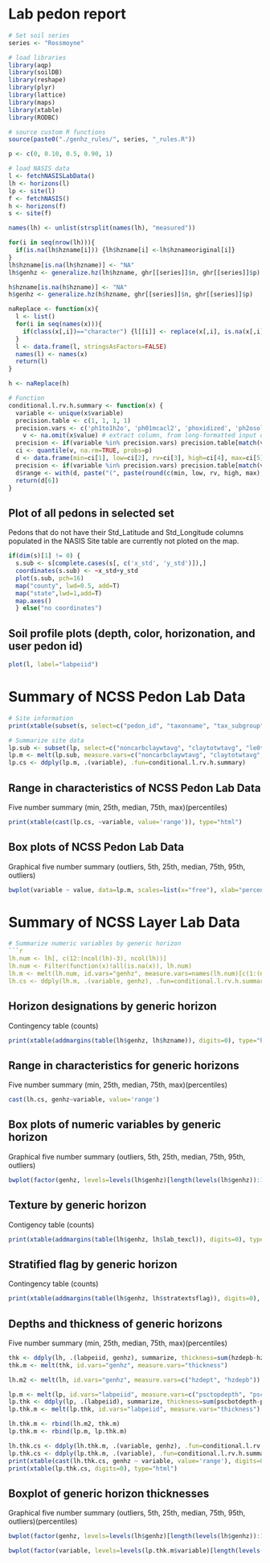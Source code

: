 # Lab pedon report
```{r enter soil series name}
# Set soil series
series <- "Rossmoyne"
```

```{r load packages, include=FALSE}
# load libraries
library(aqp)
library(soilDB)
library(reshape)
library(plyr)
library(lattice)
library(maps)
library(xtable)
library(RODBC)
```

```{r fetch and format, load-data, echo=FALSE, warning=FALSE}
# source custom R functions
source(paste0("./genhz_rules/", series, "_rules.R"))

p <- c(0, 0.10, 0.5, 0.90, 1)

# load NASIS data
l <- fetchNASISLabData()
lh <- horizons(l)
lp <- site(l)
f <- fetchNASIS()
h <- horizons(f)
s <- site(f)

names(lh) <- unlist(strsplit(names(lh), "measured"))

for(i in seq(nrow(lh))){
  if(is.na(lh$hzname[i])) {lh$hzname[i] <-lh$hznameoriginal[i]}
}
lh$hzname[is.na(lh$hzname)] <- "NA"
lh$genhz <- generalize.hz(lh$hzname, ghr[[series]]$n, ghr[[series]]$p)

h$hzname[is.na(h$hzname)] <- "NA"
h$genhz <- generalize.hz(h$hzname, ghr[[series]]$n, ghr[[series]]$p)

naReplace <- function(x){
  l <- list()
  for(i in seq(names(x))){
    if(class(x[,i])=="character") {l[[i]] <- replace(x[,i], is.na(x[,i]), "NA")} else(l[[i]] <-  x[,i])
  }
  l <- data.frame(l, stringsAsFactors=FALSE)
  names(l) <- names(x)
  return(l)
}

h <- naReplace(h)

# Function
conditional.l.rv.h.summary <- function(x) {
  variable <- unique(x$variable)
  precision.table <- c(1, 1, 1, 1)
  precision.vars <- c('ph1to1h2o', 'ph01mcacl2', 'phoxidized', 'ph2osoluble')
	v <- na.omit(x$value) # extract column, from long-formatted input data
  precision <- if(variable %in% precision.vars) precision.table[match(variable, precision.vars)] else 0
  ci <- quantile(v, na.rm=TRUE, probs=p) 
  d <- data.frame(min=ci[1], low=ci[2], rv=ci[3], high=ci[4], max=ci[5], stringsAsFactors=FALSE) # combine into DF
  precision <- if(variable %in% precision.vars) precision.table[match(variable, precision.vars)] else 0
  d$range <- with(d, paste("(", paste(round(c(min, low, rv, high, max), precision), collapse=', '), ")", sep="")) # add 'range' column for pretty-printing
  return(d[6])
}
```
## Plot of all pedons in selected set
Pedons that do not have their Std_Latitude and Std_Longitude columns populated in the NASIS Site table are currently not ploted on the map.
```{r plot of pedons and locations, echo=FALSE}
if(dim(s)[1] != 0) {
  s.sub <- s[complete.cases(s[, c('x_std', 'y_std')]),]
  coordinates(s.sub) <- ~x_std+y_std
  plot(s.sub, pch=16)
  map("county", lwd=0.5, add=T)
  map("state",lwd=1,add=T)
  map.axes()
  } else("no coordinates")
```

## Soil profile plots (depth, color, horizonation, and user pedon id)
```{r Soil plots, echo=FALSE}
plot(l, label="labpeiid")
```

# Summary of NCSS Pedon Lab Data
```{r format site data, echo=FALSE, results='asis'}
# Site information
print(xtable(subset(s, select=c("pedon_id", "taxonname", "tax_subgroup", "part_size_class", "pedon_type", "describer"))), type="html")

# Summarize site data
lp.sub <- subset(lp, select=c("noncarbclaywtavg", "claytotwtavg", "le0to100", "wf0175wtavgpsc", "volfractgt2wtavg", "cec7clayratiowtavg"))
lp.m <- melt(lp.sub, measure.vars=c("noncarbclaywtavg", "claytotwtavg", "le0to100", "wf0175wtavgpsc", "volfractgt2wtavg", "cec7clayratiowtavg"))
lp.cs <- ddply(lp.m, .(variable), .fun=conditional.l.rv.h.summary)
```


## Range in characteristics of NCSS Pedon Lab Data
Five number summary (min, 25th, median, 75th, max)(percentiles)
```{r, echo=FALSE, results='asis'}
print(xtable(cast(lp.cs, ~variable, value='range')), type="html")
```

## Box plots of NCSS Pedon Lab Data
Graphical five number summary (outliers, 5th, 25th, median, 75th, 95th, outliers)
```{r bwplot for rf, echo=FALSE}
bwplot(variable ~ value, data=lp.m, scales=list(x="free"), xlab="percent")          
```


# Summary of NCSS Layer Lab Data
```{r, echo=FALSE, results='asis'}
# Summarize numeric variables by generic horizon
```{r, echo=FALSE, results='asis'}
lh.num <- lh[, c(12:(ncol(lh)-3), ncol(lh))]
lh.num <- Filter(function(x)!all(is.na(x)), lh.num)
lh.m <- melt(lh.num, id.vars="genhz", measure.vars=names(lh.num)[c(1:(ncol(lh.num)-1))])
lh.cs <- ddply(lh.m, .(variable, genhz), .fun=conditional.l.rv.h.summary)
```


## Horizon designations by generic horizon
Contingency table (counts) 

```{r, echo=FALSE, results='asis'}
print(xtable(addmargins(table(lh$genhz, lh$hzname)), digits=0), type="html") 
```


## Range in characteristics for generic horizons 
Five number summary (min, 25th, median, 75th, max)(percentiles)

```{r, echo=FALSE}
cast(lh.cs, genhz~variable, value='range')
```


## Box plots of numeric variables by generic horizon
Graphical five number summary (outliers, 5th, 25th, median, 75th, 95th, outliers)

```{r, echo=FALSE}
bwplot(factor(genhz, levels=levels(lh$genhz)[length(levels(lh$genhz)):1]) ~ value|variable, data=rbind(lh.m), scales=list(x="free"))          
```


## Texture by generic horizon
Contigency table (counts) 

```{r, echo=FALSE, results='asis'}
print(xtable(addmargins(table(lh$genhz, lh$lab_texcl)), digits=0), type="html")
```


## Stratified flag by generic horizon
Contingency table (counts) 

```{r, echo=FALSE, results='asis'}
print(xtable(addmargins(table(lh$genhz, lh$stratextsflag)), digits=0), type="html") 
```


## Depths and thickness of generic horizons
Five number summary (min, 25th, median, 75th, max)(percentiles)

```{r, echo=FALSE, results='asis'}
thk <- ddply(lh, .(labpeiid, genhz), summarize, thickness=sum(hzdepb-hzdept))
thk.m <- melt(thk, id.vars="genhz", measure.vars="thickness")

lh.m2 <- melt(lh, id.vars="genhz", measure.vars=c("hzdept", "hzdepb"))

lp.m <- melt(lp, id.vars="labpeiid", measure.vars=c("psctopdepth", "pscbotdepth"))
lp.thk <- ddply(lp, .(labpeiid), summarize, thickness=sum(pscbotdepth-psctopdepth))
lp.thk.m <- melt(lp.thk, id.vars="labpeiid", measure.vars="thickness")

lh.thk.m <- rbind(lh.m2, thk.m)
lp.thk.m <- rbind(lp.m, lp.thk.m)

lh.thk.cs <- ddply(lh.thk.m, .(variable, genhz), .fun=conditional.l.rv.h.summary)
lp.thk.cs <- ddply(lp.thk.m, .(variable), .fun=conditional.l.rv.h.summary)
print(xtable(cast(lh.thk.cs, genhz ~ variable, value='range'), digits=0), type="html")
print(xtable(lp.thk.cs, digits=0), type="html")
```


## Boxplot of generic horizon thicknesses
Graphical five number summary (outliers, 5th, 25th, median, 75th, 95th, outliers)(percentiles)

```{r, echo=FALSE}
bwplot(factor(genhz, levels=levels(lh$genhz)[length(levels(lh$genhz)):1]) ~ value|variable, data=lh.thk.m, scales=list(x="free"), xlab="cm", horizontal=T)          

bwplot(factor(variable, levels=levels(lp.thk.m$variable)[length(levels(lp.thk.m$variable)):1]) ~ value|variable, data=lp.thk.m, scales=list(x="free"), xlab="cm", horizontal=T)          
```
